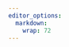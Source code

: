 ```yaml
---
editor_options:
  markdown:
    wrap: 72
---
```


<!-- ## Paper 1

**Title:** Reference groups, perceived inequality and preferences for redistribution and welfare  

**Hypothesis for reference groups:**

Homophily

- isei_network (-) perc_ineq / deprivation
- diversity_network (-) perc_ineq / deprivation

- isei_network (-)  
- diversity_network (+) / basado en paper Londoño

Hypothesis of inequality experiences: 
- perc_ineq (+) / deprivation (+)

Hypothesis for networks and perceived inequality
- isei_network x perc_ineq (+)
- diversity_network x perc_ineq (+)

"en la medida que aumenta las experiencias negativas sobre la desigualdad el efecto positivo de la composición de la red debería fortalecerse"

"en la medida que aumenta las experiencias negativas sobre la desigualdad el efecto positivo de la diversidad de la red debería fortalecerse" -->

<!-- Medición de estado/mercado
Public Opinion against Markets? Attitudes towards Market Distribution of Social Services – A Comparison of 17 Countries:
https://onlinelibrary.wiley.com/doi/10.1111/spol.12105 -->




<!-- 
```r
knitr::include_graphics(path = 'images/paper1-micromacro.PNG')
```

### Data, variables and methods

**Data**

- ISSP Social networks 2017:

**Variables**
- Homophily of reference groups (EI homophily index) 
- SES of alters (avg isei)
- Experiences economic inequality
- Subjective status
- Redistributive (avg index) and Welfare (avg index)    -->

<!-- - World Value Survey?
- items redistribution
- country-year 
  -->



<!-- - Multilevel mediation analysis: https://www.youtube.com/watch?v=GZMXEq7GPvY

- generalized additive models https://m-clark.github.io/generalized-additive-models/building_gam.html  -->


<!-- Comparison of social capital indicators from position generators and name generators in predicting activity selection
https://www.sciencedirect.com/science/article/pii/S0965856417312454#f0015 

Chapter 10: The position generator approach to social capital research: measurements and results
https://www.elgaronline.com/display/edcoll/9780857935847/9780857935847.00014.xml -->

